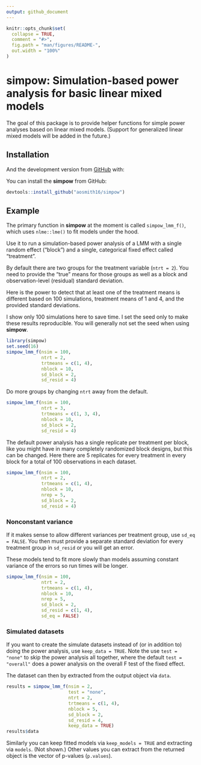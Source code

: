 ```yaml
---
output: github_document
---
```


<!-- README.md is generated from README.Rmd. Please edit that file -->

```r
knitr::opts_chunk$set(
  collapse = TRUE,
  comment = "#>",
  fig.path = "man/figures/README-",
  out.width = "100%"
)
```

# simpow: Simulation-based power analysis for basic linear mixed models

<!-- badges: start -->
<!-- badges: end -->

The goal of this package is to provide helper functions for simple power analyses based on linear mixed models. (Support for generalized linear mixed models will be added in the future.)

## Installation


And the development version from [GitHub](https://github.com/) with:

You can install the **simpow** from GitHub:

```r
devtools::install_github("aosmith16/simpow")
```

## Example

The primary function in **simpow** at the moment is called `simpow_lmm_f()`, which uses `nlme::lme()` to fit models under the hood.

Use it to run a simulation-based power analysis of a LMM with a single random effect ("block") and a single, categorical fixed effect called "treatment".

By default there are two groups for the treatment variable (`ntrt = 2`). You need to provide the "true" means for those groups as well as a block and observation-level (residual) standard deviation.

Here is the power to detect that at least one of the treatment means is different based on 100 simulations, treatment means of 1 and 4, and the provided standard deviations. 

I show only 100 simulations here to save time. I set the seed only to make these results reproducible. You will generally not set the seed when using **simpow**.

```r
library(simpow)
set.seed(16) 
simpow_lmm_f(nsim = 100,
             ntrt = 2,
             trtmeans = c(1, 4),
             nblock = 10,
             sd_block = 2,
             sd_resid = 4)
```

Do more groups by changing `ntrt` away from the default.

```r
simpow_lmm_f(nsim = 100,
             ntrt = 3,
             trtmeans = c(1, 3, 4),
             nblock = 10,
             sd_block = 2,
             sd_resid = 4)
```

The default power analysis has a single replicate per treatment per block, like you might have in many completely randomized block designs, but this can be changed. Here there are 5 replicates for every treatment in every block for a total of 100 observations in each dataset.

```r
simpow_lmm_f(nsim = 100,
             ntrt = 2,
             trtmeans = c(1, 4),
             nblock = 10,
             nrep = 5,
             sd_block = 2,
             sd_resid = 4)
```

### Nonconstant variance

If it makes sense to allow different variances per treatment group, use `sd_eq = FALSE`. You then must provide a separate standard deviation for every treatment group in `sd_resid` or you will get an error. 

These models tend to fit more slowly than models assuming constant variance of the errors so run times will be longer.

```r
simpow_lmm_f(nsim = 100,
             ntrt = 2,
             trtmeans = c(1, 4),
             nblock = 10,
             nrep = 5,
             sd_block = 2,
             sd_resid = c(1, 4),
             sd_eq = FALSE)
```

### Simulated datasets

If you want to create the simulate datasets instead of (or in addition to) doing the power analysis, use `keep_data = TRUE`. Note the use `test = "none"` to skip the power analysis all together, where the default `test = "overall"` does a power analysis on the overall F test of the fixed effect.

The dataset can then by extracted from the output object via `data`.

```r
results = simpow_lmm_f(nsim = 2,
                       test = "none",
                       ntrt = 2,
                       trtmeans = c(1, 4),
                       nblock = 5,
                       sd_block = 2,
                       sd_resid = 4,
                       keep_data = TRUE)
results$data
```

Similarly you can keep fitted models via `keep_models = TRUE` and extracting via `models`. (Not shown.) Other values you can extract from the returned object is the vector of p-values (`p.values`).
